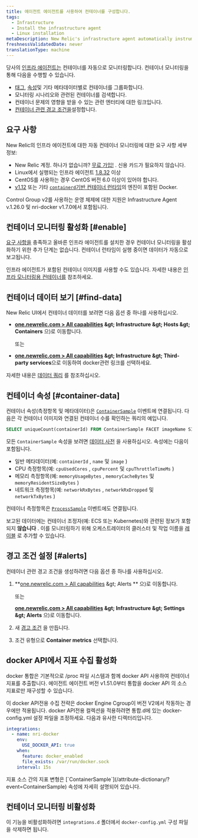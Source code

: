 ```yaml
---
title: 에이전트 에이전트를 사용하여 컨테이너를 구성합니다.
tags:
  - Infrastructure
  - Install the infrastructure agent
  - Linux installation
metaDescription: New Relic's infrastructure agent automatically instruments container runtimes to collect container metrics and metadata.
freshnessValidatedDate: never
translationType: machine
---
```


당사의 [인프라 에이전트는](/docs/welcome-new-relic-infrastructure) 컨테이너를 자동으로 모니터링합니다. 컨테이너 모니터링을 통해 다음을 수행할 수 있습니다.

* [태그](/docs/new-relic-one/use-new-relic-one/core-concepts/tagging-use-tags-organize-group-what-you-monitor), [속성](#container-data)및 기타 메타데이터별로 컨테이너를 그룹화합니다.
* 모니터링 시나리오와 관련된 컨테이너를 검색합니다.
* 컨테이너 문제의 영향을 받을 수 있는 관련 엔터티에 대한 링크입니다.
* [컨테이너 관련 경고 조건을](#alerts)설정합니다.

## 요구 사항

New Relic의 인프라 에이전트에 대한 자동 컨테이너 모니터링에 대한 요구 사항 세부 정보:

* New Relic 계정. 하나가 없습니까? [무료 가입!](https://newrelic.com/signup) . 신용 카드가 필요하지 않습니다.
* Linux에서 실행되는 인프라 에이전트 [1.8.32](/docs/release-notes/infrastructure-release-notes/infrastructure-agent-release-notes/new-relic-infrastructure-agent-1832) 이상
* CentOS를 사용하는 경우 CentOS 버전 6.0 이상이 있어야 합니다.
* [v1.12](https://docs.docker.com/engine/release-notes/prior-releases/#1120-2016-07-28) 또는 기타 [`containerd`기반 컨테이너 런타임](https://kubernetes.io/docs/setup/production-environment/container-runtimes)의 엔진이 포함된 Docker.

<Callout variant="important">
  Control Group v2를 사용하는 운영 체제에 대한 지원은 Infrastructure Agent v.1.26.0 및 nri-docker v1.7.0에서 포함됩니다.
</Callout>

## 컨테이너 모니터링 활성화 [#enable]

[요구 사항을](#requirements) 충족하고 올바른 인프라 에이전트를 설치한 경우 컨테이너 모니터링을 활성화하기 위한 추가 단계는 없습니다. 컨테이너 런타임이 실행 중이면 데이터가 자동으로 보고됩니다.

인프라 에이전트가 포함된 컨테이너 이미지를 사용할 수도 있습니다. 자세한 내용은 [인프라 모니터링용 컨테이너를](/docs/infrastructure/install-infrastructure-agent/linux-installation/container-infrastructure-monitoring) 참조하세요.

<InstallFeedback />

## 컨테이너 데이터 보기 [#find-data]

New Relic UI에서 컨테이너 데이터를 보려면 다음 옵션 중 하나를 사용하십시오.

* <DNT>**[one.newrelic.com &gt; All capabilities](https://one.newrelic.com/all-capabilities) &amp;gt; Infrastructure &amp;gt; Hosts &amp;gt; Containers**</DNT> 으)로 이동합니다.

  또는

* <DNT>**[one.newrelic.com &gt; All capabilities](https://one.newrelic.com/all-capabilities) &amp;gt; Infrastructure &amp;gt; Third-party services**</DNT>으로 이동하여 docker관련 링크를 선택하세요.

자세한 내용은 [데이터 쿼리](/docs/using-new-relic/data/understand-data/query-new-relic-data) 를 참조하십시오.

## 컨테이너 속성 [#container-data]

컨테이너 속성(측정항목 및 메타데이터)은 [`ContainerSample`](/attribute-dictionary/?event=ContainerSample) 이벤트에 연결됩니다. 다음은 각 컨테이너 이미지와 연결된 컨테이너 수를 확인하는 쿼리의 예입니다.

```sql
SELECT uniqueCount(containerId) FROM ContainerSample FACET imageName SINCE 1 HOUR AGO TIMESERIES
```

모든 `ContainerSample` 속성을 보려면 [데이터 사전](/attribute-dictionary/?event=ContainerSample) 을 사용하십시오. 속성에는 다음이 포함됩니다.

* 일반 메타데이터(예: `containerId` , `name` 및 `image` )
* CPU 측정항목(예: `cpuUsedCores` , `cpuPercent` 및 `cpuThrottleTimeMs` )
* 메모리 측정항목(예: `memoryUsageBytes` , `memoryCacheBytes` 및 `memoryResidentSizeBytes` )
* 네트워크 측정항목(예: `networkRxBytes` , `networkRxDropped` 및 `networkTxBytes` )

컨테이너 측정항목은 [`ProcessSample`](/attribute-dictionary/?event=ProcessSample) 이벤트에도 연결됩니다.

보고된 데이터에는 컨테이너 조정자(예: ECS 또는 Kubernetes)와 관련된 정보가 포함되지 **않습니다** . 이를 모니터링하기 위해 오케스트레이터의 클러스터 및 작업 이름을 [레이블](https://docs.docker.com/ee/ucp/admin/configure/add-labels-to-cluster-nodes/) 로 추가할 수 있습니다.

## 경고 조건 설정 [#alerts]

컨테이너 관련 경고 조건을 생성하려면 다음 옵션 중 하나를 사용하십시오.

1. <DNT>\*\*[one.newrelic.com &gt; All capabilities](https://one.newrelic.com/all-capabilities) &amp;gt; Alerts \*\*</DNT> 으)로 이동합니다.

   또는

   <DNT>**[one.newrelic.com &gt; All capabilities](https://one.newrelic.com/all-capabilities) &amp;gt; Infrastructure &amp;gt; Settings &amp;gt; Alerts**</DNT> 으)로 이동합니다.

2. 새 [경고 조건](/docs/alerts/new-relic-alerts/defining-conditions/create-alert-conditions) 을 만듭니다.

3. 조건 유형으로 <DNT>**Container metrics**</DNT> 선택합니다.

## docker API에서 지표 수집 활성화

docker 통합은 기본적으로 /proc 파일 시스템과 함께 docker API 사용하여 컨테이너 지표를 추출합니다. 에이전트 에이전트 버전 v1.51.0부터 통합을 docker API 의 소스 지표로만 재구성할 수 있습니다.

이 docker API전용 수집 전략은 docker Engine Cgroup이 버전 V2에서 작동하는 경우에만 적용됩니다. docker API전용 컬렉션을 적용하려면 통합.d에 있는 docker-config.yml 설정 파일을 조정하세요. 다음과 유사한 디렉터리입니다.

```yaml
integrations:
  - name: nri-docker
    env:
      USE_DOCKER_API: true
    when:
      feature: docker_enabled
      file_exists: /var/run/docker.sock
    interval: 15s
```

<Callout variant="tip">
  지표 소스 간의 지표 변형은 [`ContainerSample`](/attribute-dictionary/?event=ContainerSample) 속성에 자세히 설명되어 있습니다.
</Callout>

## 컨테이너 모니터링 비활성화

이 기능을 비활성화하려면 `integrations.d` 폴더에서 `docker-config.yml` 구성 파일을 삭제하면 됩니다.